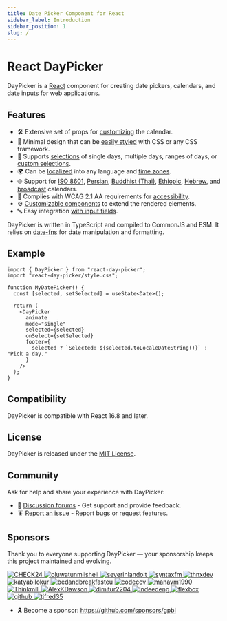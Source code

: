 ```yaml
---
title: Date Picker Component for React
sidebar_label: Introduction
sidebar_position: 1
slug: /
---
```


# React DayPicker

DayPicker is a [React](https://react.dev) component for creating date pickers, calendars, and date inputs for web applications.

## Features

- 🛠 Extensive set of props for [customizing](./docs/customization.mdx) the calendar.
- 🎨 Minimal design that can be [easily styled](./docs/styling.mdx) with CSS or any CSS framework.
- 📅 Supports [selections](./docs/selection-modes.mdx) of single days, multiple days, ranges of days, or [custom selections](./guides/custom-selections.mdx).
- 🌍 Can be [localized](./docs/localization.mdx) into any language and [time zones](./docs/localization.mdx#time-zone).
- 🌐 Support for [ISO 8601](./docs/localization.mdx#iso-week-dates), [Persian](./docs/localization.mdx#persian-calendar), [Buddhist (Thai)](./docs/localization.mdx#buddhist-thai-calendar), [Ethiopic](./docs/localization.mdx#ethiopic-calendar), [Hebrew](./docs/localization.mdx#hebrew-calendar), and [broadcast](./docs/localization.mdx#broadcast-calendar) calendars.
- 🦮 Complies with WCAG 2.1 AA requirements for [accessibility](./guides/accessibility.mdx).
- ⚙️ [Customizable components](./guides/custom-components.mdx) to extend the rendered elements.
- 🔤 Easy integration [with input fields](./guides/input-fields.mdx).

DayPicker is written in TypeScript and compiled to CommonJS and ESM. It relies on [date-fns](https://date-fns.org) for date manipulation and formatting.

## Example

```tsx title="./MyDatePicker.jsx"
import { DayPicker } from "react-day-picker";
import "react-day-picker/style.css";

function MyDatePicker() {
  const [selected, setSelected] = useState<Date>();

  return (
    <DayPicker
      animate
      mode="single"
      selected={selected}
      onSelect={setSelected}
      footer={
        selected ? `Selected: ${selected.toLocaleDateString()}` : "Pick a day."
      }
    />
  );
}
```

<BrowserWindow>
  <Examples.Start />
</BrowserWindow>

## Compatibility

DayPicker is compatible with React 16.8 and later.

## License

DayPicker is released under the [MIT License](./license.mdx).

## Community

Ask for help and share your experience with DayPicker:

- 💬 [Discussion forums](https://github.com/gpbl/react-day-picker/discussions) - Get support and provide feedback.
- 🪳 [Report an issue](https://github.com/gpbl/react-day-picker/issues/new/choose) - Report bugs or request features.

## Sponsors

Thank you to everyone supporting DayPicker — your sponsorship keeps this project maintained and evolving.

<p>
  <a href="https://github.com/CHECK24" title="CHECK24">
    <img
      src="https://github.com/CHECK24.png?size=64"
      alt="CHECK24"
      width={48}
      height={48}
      style={{ borderRadius: "50%", margin: 4 }}
    />
  </a>
  <a href="https://github.com/oluwatunmiisheii" title="oluwatunmiisheii">
    <img
      src="https://github.com/oluwatunmiisheii.png?size=64"
      alt="oluwatunmiisheii"
      width={48}
      height={48}
      style={{ borderRadius: "50%", margin: 4 }}
    />
  </a>
  <a href="https://github.com/severinlandolt" title="severinlandolt">
    <img
      src="https://github.com/severinlandolt.png?size=64"
      alt="severinlandolt"
      width={48}
      height={48}
      style={{ borderRadius: "50%", margin: 4 }}
    />
  </a>
  <a href="https://github.com/syntaxfm" title="syntaxfm">
    <img
      src="https://github.com/syntaxfm.png?size=64"
      alt="syntaxfm"
      width={48}
      height={48}
      style={{ borderRadius: "50%", margin: 4 }}
    />
  </a>
  <a href="https://github.com/thnxdev" title="thnxdev">
    <img
      src="https://github.com/thnxdev.png?size=64"
      alt="thnxdev"
      width={48}
      height={48}
      style={{ borderRadius: "50%", margin: 4 }}
    />
  </a>
  <a href="https://github.com/katyabilokur" title="katyabilokur">
    <img
      src="https://github.com/katyabilokur.png?size=64"
      alt="katyabilokur"
      width={48}
      height={48}
      style={{ borderRadius: "50%", margin: 4 }}
    />
  </a>
  <a href="https://github.com/bedandbreakfasteu" title="bedandbreakfasteu">
    <img
      src="https://github.com/bedandbreakfasteu.png?size=64"
      alt="bedandbreakfasteu"
      width={48}
      height={48}
      style={{ borderRadius: "50%", margin: 4 }}
    />
  </a>
  <a href="https://github.com/codecov" title="codecov">
    <img
      src="https://github.com/codecov.png?size=64"
      alt="codecov"
      width={48}
      height={48}
      style={{ borderRadius: "50%", margin: 4 }}
    />
  </a>
  <a href="https://github.com/manavm1990" title="manavm1990">
    <img
      src="https://github.com/manavm1990.png?size=64"
      alt="manavm1990"
      width={48}
      height={48}
      style={{ borderRadius: "50%", margin: 4 }}
    />
  </a>
  <a href="https://github.com/Thinkmill" title="Thinkmill">
    <img
      src="https://github.com/Thinkmill.png?size=64"
      alt="Thinkmill"
      width={48}
      height={48}
      style={{ borderRadius: "50%", margin: 4 }}
    />
  </a>
  <a href="https://github.com/AlexKDawson" title="AlexKDawson">
    <img
      src="https://github.com/AlexKDawson.png?size=64"
      alt="AlexKDawson"
      width={48}
      height={48}
      style={{ borderRadius: "50%", margin: 4 }}
    />
  </a>
  <a href="https://github.com/dimitur2204" title="dimitur2204">
    <img
      src="https://github.com/dimitur2204.png?size=64"
      alt="dimitur2204"
      width={48}
      height={48}
      style={{ borderRadius: "50%", margin: 4 }}
    />
  </a>
  <a href="https://github.com/indeedeng" title="indeedeng">
    <img
      src="https://github.com/indeedeng.png?size=64"
      alt="indeedeng"
      width={48}
      height={48}
      style={{ borderRadius: "50%", margin: 4 }}
    />
  </a>
  <a href="https://github.com/flexbox" title="flexbox">
    <img
      src="https://github.com/flexbox.png?size=64"
      alt="flexbox"
      width={48}
      height={48}
      style={{ borderRadius: "50%", margin: 4 }}
    />
  </a>
  <a href="https://github.com/github" title="github">
    <img
      src="https://github.com/github.png?size=64"
      alt="github"
      width={48}
      height={48}
      style={{ borderRadius: "50%", margin: 4 }}
    />
  </a>
  <a href="https://github.com/tjfred35" title="tjfred35">
    <img
      src="https://github.com/tjfred35.png?size=64"
      alt="tjfred35"
      width={48}
      height={48}
      style={{ borderRadius: "50%", margin: 4 }}
    />
  </a>
</p>

- 🎗️ Become a sponsor: https://github.com/sponsors/gpbl
